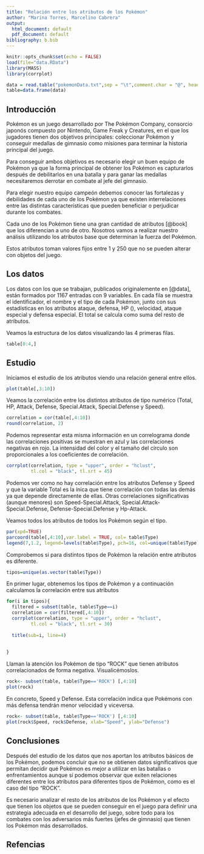 ```yaml
---
title: "Relación entre los atributos de los Pokémon"
author: "Marina Torres, Marcelino Cabrera"
output:
  html_document: default
  pdf_document: default
bibliography: b.bib
---
```



```r
knitr::opts_chunk$set(echo = FALSE)
load(file="data.RData")
library(MASS)
library(corrplot)
```

```r
data = read.table("pokemonData.txt",sep = "\t",comment.char = "@", header = TRUE) 
table=data.frame(data)

```
## Introducción
Pokémon es un juego desarrollado por The Pokémon Company, consorcio japonós compuesto por Nintendo, Game Freak y Creatures, en el que los jugadores tienen dos objetivos principales: coleccionar Pokémon y conseguir medallas de gimnasio como misiones para terminar la historia principal del juego.

Para conseguir ambos objetivos es necesario elegir un buen equipo de Pokémon ya que la forma principal de obtener los Pokémon es capturarlos después de debilitarlos en una batalla y para ganar las medallas necesitaremos derrotar en combate al jefe del gimnasio.

Para elegir nuestro equipo campeón debemos conocer las fortalezas y debilidades de cada uno de los Pokémon ya que existen interrelaciones entre las distintas características que pueden beneficiar o perjudicar durante los combates.

Cada uno de los Pokémon tiene una gran cantidad de atributos [@book] que los diferencian a uno de otro. Nosotros vamos a realizar nuestro análisis utilizando los atributos base que determinan la fuerza del Pokémon. 

Estos atributos toman valores fijos entre 1 y 250 que no se pueden alterar con objetos del juego.


## Los datos
Los datos con los que se trabajan, publicados originalemente en [@data], están formados por 1167 entradas con 9 variables. En cada fila se muestra el identificador, el nombre y el tipo de cada Pokémon, junto con sus estadísticas en los atributos ataque, defensa, HP (), velocidad, ataque especial y defensa especial. El total se calcula como suma del resto de atributos. 

Veamos la estructura de los datos visualizando las 4 primeras filas.

```r
table[0:4,]

```


## Estudio
Iniciamos el estudio de los atributos viendo una relación general entre ellos.


```r
plot(table[,3:10])

```

Veamos la correlación entre los distintos atributos de tipo numérico (Total, HP, Attack, Defense, Special.Attack, Special.Defense y Speed).

```r
correlation = cor(table[,4:10])
round(correlation, 2)

```

Podemos representar esta misma información en un correlograma donde las correlaciones positivas se muestran en azul y las correlaciones negativas en rojo. La intensidad del color y el tamaño del círculo son proporcionales a los coeficientes de correlación.
```r

corrplot(correlation, type = "upper", order = "hclust", 
         tl.col = "black", tl.srt = 45)

```

Podemos ver como no hay correlación entre los atributos Defense y Speed y que la variable Total es la ínica que tiene correlación con todas las demás ya que depende directamente de ellas. Otras correlaciones significativas (aunque menores) son Speed-Special.Attack, Special.Attack-Special.Defense, Defense-Special.Defense y Hp-Attack.

Veamos todos los atributos de todos los Pokémon según el tipo.

```r
par(xpd=TRUE)
parcoord(table[,4:10],var.label = TRUE, col= table$Type)
legend(7,1.2, legend=levels(table$Type), pch=16, col=unique(table$Type),pt.cex = 1 , cex=0.51)


```

Comprobemos si para distintos tipos de Pokémon la relación entre atributos es diferente.

```r
 
tipos=unique(as.vector(table$Type))

```

En primer lugar, obtenemos los tipos de Pokémon y a continuación calculamos la correlación entre sus atributos

```r

for(i in tipos){
  filtered = subset(table, table$Type==i)
  correlation = cor(filtered[,4:10])
  corrplot(correlation, type = "upper", order = "hclust", 
         tl.col = "black", tl.srt = 30)
  
  title(sub=i, line=4)
    
  
}
```


Llaman la atención los Pokémon de tipo "ROCK" que tienen atributos correlacionados de forma negativa. Visualicémoslos.

```r
rock<- subset(table, table$Type=='ROCK') [,4:10]
plot(rock)
```


En concreto, Speed y Defense. Esta correlación indica que Pokémons con más defensa tendrán menor velocidad y viceversa.

```r
rock<- subset(table, table$Type=='ROCK') [,4:10]
plot(rock$Speed, rock$Defense, xlab="Speed", ylab="Defense")
```

## Conclusiones

Después del estudio de los datos que nos aportan los atributos básicos de los Pokémon, podemos concluir que no se obtienen datos significativos que permitan decidir qué Pokémon es mejor a utilizar en las batallas o enfrentamientos aunque sí podemos observar que exiten relaciones diferentes entre los atributos para diferentes tipos de Pokémon, como es el caso del tipo "ROCK". 

Es necesario analizar el resto de los atributos de los Pokémon y el efecto que tienen los objetos que se pueden conseguir en el juego para definir una estrategia adecuada en el desarrollo del juego, sobre todo para los combates con los adversarios más fuertes (jefes de gimnasio) que tienen los Pokémon más desarrollados.

## Refencias
